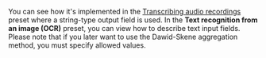 <Cut title="How do I create a task using both input and output text fields?">

You can see how it's implemented in the [Transcribing audio recordings](/docs/tutorials/transcript-audio) preset where a string-type output field is used. In the **Text recognition from an image (OCR)** preset, you can view how to describe text input fields. Please note that if you later want to use the Dawid-Skene aggregation method, you must specify allowed values.

</Cut>
